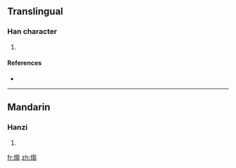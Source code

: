 ==Translingual==

===Han character===
{{Han char|rn=86|rad=火|as=10|sn=14|four=|canj=火心山山 (FPUU)}}

# {{defn|Han|sort=火10}}

====References====
* {{Han ref|kx=0678.230|dkj=19270|hdz=32224.050|uh=717C|ud=29052}}

----

==Mandarin==

===Hanzi===
{{cmn-hanzi|pin=[[chǎo]] ([[chao3]])|wg=ch'ao<sup>3</sup>}}

# {{defn|Mandarin}}

[[fr:煼]]
[[zh:煼]]